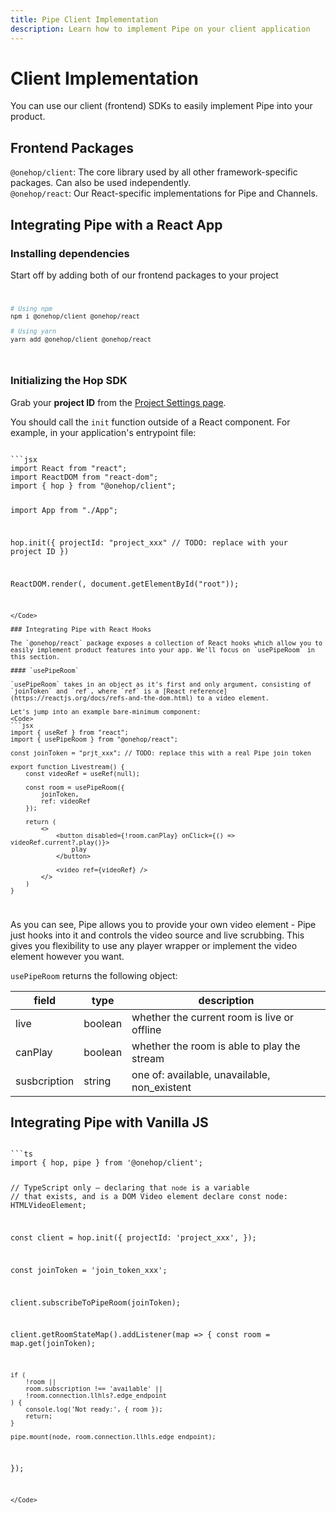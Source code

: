 ```yaml
---
title: Pipe Client Implementation
description: Learn how to implement Pipe on your client application 
---
```



# Client Implementation

You can use our client (frontend) SDKs to easily implement Pipe into your product.

## Frontend Packages

`@onehop/client`: The core library used by all other framework-specific packages. Can also be used independently.  
`@onehop/react`: Our React-specific implementations for Pipe and Channels.

## Integrating Pipe with a React App

### Installing dependencies
Start off by adding both of our frontend packages to your project
<Code>
```sh
# Using npm
npm i @onehop/client @onehop/react

# Using yarn
yarn add @onehop/client @onehop/react
```
</Code>

### Initializing the Hop SDK

Grab your **project ID** from the [Project Settings page](https://console.hop.io/project/settings).

You should call the `init` function outside of a React component. For example, in your application's entrypoint file:

<Code>
```jsx
import React from "react";
import ReactDOM from "react-dom";
import { hop } from "@onehop/client";

import App from "./App";

hop.init({
	projectId: "project_xxx" // TODO: replace with your project ID
})

ReactDOM.render(<App />, document.getElementById("root"));
```
</Code>

### Integrating Pipe with React Hooks

The `@onehop/react` package exposes a collection of React hooks which allow you to easily implement product features into your app. We'll focus on `usePipeRoom` in this section.

#### `usePipeRoom`

`usePipeRoom` takes in an object as it's first and only argument, consisting of `joinToken` and `ref`, where `ref` is a [React reference](https://reactjs.org/docs/refs-and-the-dom.html) to a video element.

Let's jump into an example bare-minimum component:
<Code>
```jsx
import { useRef } from "react";
import { usePipeRoom } from "@onehop/react";

const joinToken = "prjt_xxx"; // TODO: replace this with a real Pipe join token

export function Livestream() {
	const videoRef = useRef(null);

	const room = usePipeRoom({
		joinToken,
		ref: videoRef
	});

	return (
		<>
			<button disabled={!room.canPlay} onClick={() => videoRef.current?.play()}>
				play
			</button>

			<video ref={videoRef} />
		</>
	)
}
```
</Code>

As you can see, Pipe allows you to provide your own video element - Pipe just hooks into it and controls the video source and live scrubbing. This gives you flexibility to use any player wrapper or implement the video element however you want.

`usePipeRoom` returns the following object:

| field | type | description |
| - | - | - |
| live | boolean | whether the current room is live or offline |
| canPlay | boolean | whether the room is able to play the stream |
| susbcription | string | one of: available, unavailable, non_existent |

## Integrating Pipe with Vanilla JS

<Code>
```ts
import { hop, pipe } from '@onehop/client';

// TypeScript only — declaring that `node` is a variable
// that exists, and is a DOM Video element
declare const node: HTMLVideoElement;

const client = hop.init({
    projectId: 'project_xxx',
});

const joinToken = 'join_token_xxx';

client.subscribeToPipeRoom(joinToken);

client.getRoomStateMap().addListener(map => {
    const room = map.get(joinToken);

    if (
        !room ||
        room.subscription !== 'available' ||
        !room.connection.llhls?.edge_endpoint
    ) {
        console.log('Not ready:', { room });
        return;
    }

    pipe.mount(node, room.connection.llhls.edge_endpoint);
});
```
</Code>
